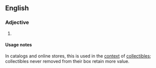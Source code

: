 ==English==

===Adjective===
{{en-adj|-}}

# {{initialism of|en|[[never]] [[removed]] [[from]] [[box]]}}

====Usage notes====
In catalogs and online stores, this is used in the [[context]] of [[collectibles]]; collectibles never removed from their box retain more value.